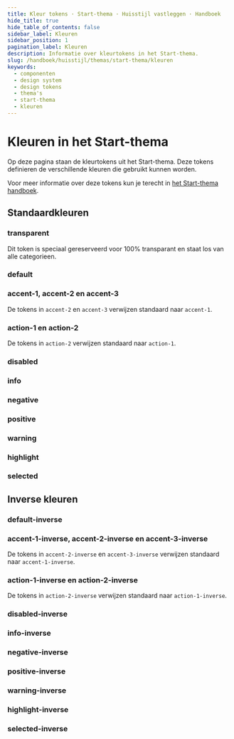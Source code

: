 ```yaml
---
title: Kleur tokens · Start-thema · Huisstijl vastleggen · Handboek
hide_title: true
hide_table_of_contents: false
sidebar_label: Kleuren
sidebar_position: 1
pagination_label: Kleuren
description: Informatie over kleurtokens in het Start-thema.
slug: /handboek/huisstijl/themas/start-thema/kleuren
keywords:
  - componenten
  - design system
  - design tokens
  - thema's
  - start-thema
  - kleuren
---
```



# Kleuren in het Start-thema

<Paragraph lead>
  Op deze pagina staan de kleurtokens uit het Start-thema. Deze tokens definieren de verschillende kleuren die gebruikt
  kunnen worden.
</Paragraph>

Voor meer informatie over deze tokens kun je terecht in [het Start-thema handboek](/handboek/huisstijl/themas/start-thema).

## Standaardkleuren

### transparent

Dit token is speciaal gereserveerd voor 100% transparant en staat los van alle categorieen.

<CommonDesignTokensTable type="color" item="transparent" />

### default

<CommonDesignTokensTable type="color" item="default" />

### accent-1, accent-2 en accent-3

De tokens in `accent-2` en `accent-3` verwijzen standaard naar `accent-1`.

<CommonDesignTokensTable type="color" item="accent-1" />

### action-1 en action-2

De tokens in `action-2` verwijzen standaard naar `action-1`.

<CommonDesignTokensTable type="color" item="action-1" />

### disabled

<CommonDesignTokensTable type="color" item="disabled" />

### info

<CommonDesignTokensTable type="color" item="info" />

### negative

<CommonDesignTokensTable type="color" item="negative" />

### positive

<CommonDesignTokensTable type="color" item="positive" />

### warning

<CommonDesignTokensTable type="color" item="warning" />

### highlight

<CommonDesignTokensTable type="color" item="highlight" />

### selected

<CommonDesignTokensTable type="color" item="selected" />

## Inverse kleuren

### default-inverse

<CommonDesignTokensTable type="color" item="default-inverse" />

### accent-1-inverse, accent-2-inverse en accent-3-inverse

De tokens in `accent-2-inverse` en `accent-3-inverse` verwijzen standaard naar `accent-1-inverse`.

<CommonDesignTokensTable type="color" item="accent-1-inverse" />

### action-1-inverse en action-2-inverse

De tokens in `action-2-inverse` verwijzen standaard naar `action-1-inverse`.

<CommonDesignTokensTable type="color" item="action-1-inverse" />

### disabled-inverse

<CommonDesignTokensTable type="color" item="disabled-inverse" />

### info-inverse

<CommonDesignTokensTable type="color" item="info-inverse" />

### negative-inverse

<CommonDesignTokensTable type="color" item="negative-inverse" />

### positive-inverse

<CommonDesignTokensTable type="color" item="positive-inverse" />

### warning-inverse

<CommonDesignTokensTable type="color" item="warning-inverse" />

### highlight-inverse

<CommonDesignTokensTable type="color" item="highlight-inverse" />

### selected-inverse

<CommonDesignTokensTable type="color" item="selected-inverse" />
